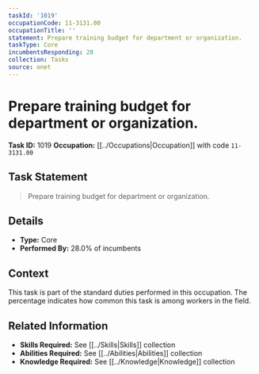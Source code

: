 ```yaml
---
taskId: '1019'
occupationCode: 11-3131.00
occupationTitle: ''
statement: Prepare training budget for department or organization.
taskType: Core
incumbentsResponding: 28
collection: Tasks
source: onet
---
```

# Prepare training budget for department or organization.

**Task ID:** 1019
**Occupation:** [[../Occupations|Occupation]] with code `11-3131.00`

## Task Statement

> Prepare training budget for department or organization.

## Details

- **Type:** Core
- **Performed By:** 28.0% of incumbents

## Context

This task is part of the standard duties performed in this occupation. The percentage indicates how common this task is among workers in the field.

## Related Information

- **Skills Required:** See [[../Skills|Skills]] collection
- **Abilities Required:** See [[../Abilities|Abilities]] collection
- **Knowledge Required:** See [[../Knowledge|Knowledge]] collection
